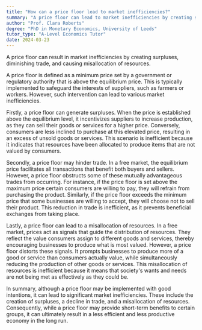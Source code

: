 ```yaml
---
title: "How can a price floor lead to market inefficiencies?"
summary: "A price floor can lead to market inefficiencies by creating surpluses, reducing trade, and causing misallocation of resources."
author: "Prof. Clara Roberts"
degree: "PhD in Monetary Economics, University of Leeds"
tutor_type: "A-Level Economics Tutor"
date: 2024-03-23
---
```


A price floor can result in market inefficiencies by creating surpluses, diminishing trade, and causing misallocation of resources.

A price floor is defined as a minimum price set by a government or regulatory authority that is above the equilibrium price. This is typically implemented to safeguard the interests of suppliers, such as farmers or workers. However, such intervention can lead to various market inefficiencies.

Firstly, a price floor can generate surpluses. When the price is established above the equilibrium level, it incentivizes suppliers to increase production, as they can sell their goods or services for a higher price. Conversely, consumers are less inclined to purchase at this elevated price, resulting in an excess of unsold goods or services. This scenario is inefficient because it indicates that resources have been allocated to produce items that are not valued by consumers.

Secondly, a price floor may hinder trade. In a free market, the equilibrium price facilitates all transactions that benefit both buyers and sellers. However, a price floor obstructs some of these mutually advantageous trades from occurring. For instance, if the price floor is set above the maximum price certain consumers are willing to pay, they will refrain from purchasing the product. Similarly, if the price floor exceeds the minimum price that some businesses are willing to accept, they will choose not to sell their product. This reduction in trade is inefficient, as it prevents beneficial exchanges from taking place.

Lastly, a price floor can lead to a misallocation of resources. In a free market, prices act as signals that guide the distribution of resources. They reflect the value consumers assign to different goods and services, thereby encouraging businesses to produce what is most valued. However, a price floor distorts these signals. It prompts businesses to produce more of a good or service than consumers actually value, while simultaneously reducing the production of other goods or services. This misallocation of resources is inefficient because it means that society's wants and needs are not being met as effectively as they could be.

In summary, although a price floor may be implemented with good intentions, it can lead to significant market inefficiencies. These include the creation of surpluses, a decline in trade, and a misallocation of resources. Consequently, while a price floor may provide short-term benefits to certain groups, it can ultimately result in a less efficient and less productive economy in the long run.
    